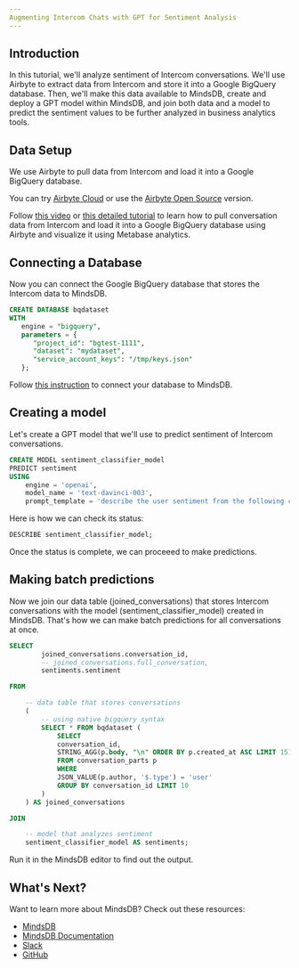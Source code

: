```yaml
---
Augmenting Intercom Chats with GPT for Sentiment Analysis
---
```


## Introduction

In this tutorial, we'll analyze sentiment of Intercom conversations. We'll use Airbyte to extract data from Intercom and store it into a Google BigQuery database. Then, we'll make this data available to MindsDB, create and deploy a GPT model within MindsDB, and join both data and a model to predict the sentiment values to be further analyzed in business analytics tools.

## Data Setup

We use Airbyte to pull data from Intercom and load it into a Google BigQuery database.

You can try [Airbyte Cloud](https://airbyte.com/airbyte-cloud) or use the [Airbyte Open Source](https://github.com/airbytehq/airbyte) version.

Follow [this video](https://www.youtube.com/watch?v=9ejCUKC9K7U) or [this detailed tutorial]() to learn how to pull conversation data from Intercom and load it into a Google BigQuery database using Airbyte and visualize it using Metabase analytics.

## Connecting a Database

Now you can connect the Google BigQuery database that stores the Intercom data to MindsDB.

```sql
CREATE DATABASE bqdataset
WITH
   engine = "bigquery",
   parameters = {
      "project_id": "bgtest-1111",
      "dataset": "mydataset",
      "service_account_keys": "/tmp/keys.json"
   };
```

Follow [this instruction](https://docs.mindsdb.com/data-integrations/google-bigquery) to connect your database to MindsDB.

## Creating a model

Let's create a GPT model that we'll use to predict sentiment of Intercom conversations.

```sql
CREATE MODEL sentiment_classifier_model
PREDICT sentiment
USING
    engine = 'openai',
    model_name = 'text-davinci-003',
    prompt_template = 'describe the user sentiment from the following conversation STRICTLY as positive or neutral or negative.\n###\n{{full_conversation}}     \n###\nSentiment [positive/neutral/negative]:';
```

Here is how we can check its status:

```sql
DESCRIBE sentiment_classifier_model;
```

Once the status is complete, we can proceeed to make predictions.

## Making batch predictions

Now we join our data table (joined_conversations) that stores Intercom conversations with the model (sentiment_classifier_model) created in MindsDB. That's how we can make batch predictions for all conversations at once.

```sql
SELECT 
        joined_conversations.conversation_id,
        -- joined_conversations.full_conversation,
        sentiments.sentiment

FROM

    -- data table that stores conversations
    (
        -- using native bigquery syntax
        SELECT * FROM bqdataset (
            SELECT
            conversation_id,
            STRING_AGG(p.body, "\n" ORDER BY p.created_at ASC LIMIT 15) AS full_conversation,
            FROM conversation_parts p
            WHERE
            JSON_VALUE(p.author, '$.type') = 'user'
            GROUP BY conversation_id LIMIT 10
        )
    ) AS joined_conversations

JOIN

    -- model that analyzes sentiment
    sentiment_classifier_model AS sentiments;
```

Run it in the MindsDB editor to find out the output.

## What's Next?

Want to learn more about MindsDB? Check out these resources:

- [MindsDB](https://mindsdb.com/)
- [MindsDB Documentation](https://docs.mindsdb.com/)
- [Slack](https://mindsdb.com/joincommunity)
- [GitHub](https://github.com/mindsdb/mindsdb/)
